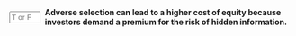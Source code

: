 ::: {.question-block}

<form onsubmit="event.preventDefault(); checkAnswerBox('module9_tf_q18','T')" style="display: flex; align-items: center; gap: 8px;">
  <input type="text" id="module9_tf_q18" name="module9_tf_q18" maxlength="1" placeholder="T or F" style="width: 55px;" data-correct-answer="T" /> 
  <label for="module9_tf_q18"><strong>Adverse selection can lead to a higher cost of equity because investors demand a premium for the risk of hidden information.</strong></label>
</form>

<div id="feedback-module9_tf_q18" class="feedback" data-status="" style="display:none;">
TRUE. Investors demand a higher return to compensate for the uncertainty and potential risk of hidden information, which leads to a higher cost of equity for firms facing adverse selection.
</div>

:::
